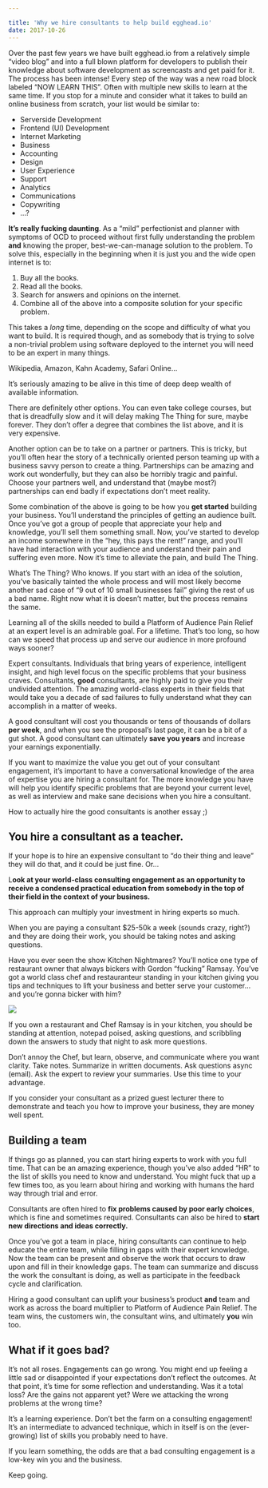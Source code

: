 ```yaml
---

title: 'Why we hire consultants to help build egghead.io'
date: 2017-10-26
---
```


Over the past few years we have built egghead.io from a relatively simple “video blog” and into a full blown platform for developers to publish their knowledge about software development as screencasts and get paid for it. The process has been intense! Every step of the way was a new road block labeled “NOW LEARN THIS”. Often with multiple new skills to learn at the same time. If you stop for a minute and consider what it takes to build an online business from scratch, your list would be similar to:

- Serverside Development
- Frontend (UI) Development
- Internet Marketing
- Business
- Accounting
- Design
- User Experience
- Support
- Analytics
- Communications
- Copywriting
- …?

**It’s really fucking daunting**. As a “mild” perfectionist and planner with symptoms of OCD to proceed without first fully understanding the problem **and** knowing the proper, best-we-can-manage solution to the problem. To solve this, especially in the beginning when it is just you and the wide open internet is to:

1. Buy all the books.
2. Read all the books.
3. Search for answers and opinions on the internet.
4. Combine all of the above into a composite solution for your specific problem.

This takes a _long_ time, depending on the scope and difficulty of what you want to build. It is required though, and as somebody that is trying to solve a non-trivial problem using software deployed to the internet you will need to be an expert in many things.

Wikipedia, Amazon, Kahn Academy, Safari Online…

It’s seriously amazing to be alive in this time of deep deep wealth of available information.

There are definitely other options. You can even take college courses, but that is dreadfully slow and it will delay making The Thing for sure, maybe forever. They don’t offer a degree that combines the list above, and it is very expensive.

Another option can be to take on a partner or partners. This is tricky, but you’ll often hear the story of a technically oriented person teaming up with a business savvy person to create a thing. Partnerships can be amazing and work out wonderfully, but they can also be horribly tragic and painful. Choose your partners well, and understand that (maybe most?) partnerships can end badly if expectations don’t meet reality.

Some combination of the above is going to be how you **get started** building your business. You’ll understand the principles of getting an audience built. Once you’ve got a group of people that appreciate your help and knowledge, you’ll sell them something small. Now, you’ve started to develop an income somewhere in the “hey, this pays the rent!” range, and you’ll have had interaction with your audience and understand their pain and suffering even more. Now it’s time to alleviate the pain, and build The Thing.

What’s The Thing? Who knows. If you start with an idea of the solution, you’ve basically tainted the whole process and will most likely become another sad case of “9 out of 10 small businesses fail” giving the rest of us a bad name. Right now what it is doesn’t matter, but the process remains the same.

Learning all of the skills needed to build a Platform of Audience Pain Relief at an expert level is an admirable goal. For a lifetime. That’s too long, so how can we speed that process up and serve our audience in more profound ways sooner?

Expert consultants. Individuals that bring years of experience, intelligent insight, and high level focus on the specific problems that your business craves. Consultants, **good** consultants, are highly paid to give you their undivided attention. The amazing world-class experts in their fields that would take you a decade of sad failures to fully understand what they can accomplish in a matter of weeks.

A good consultant will cost you thousands or tens of thousands of dollars **per week**, and when you see the proposal’s last page, it can be a bit of a gut shot. A good consultant can ultimately **save you years** and increase your earnings exponentially.

If you want to maximize the value you get out of your consultant engagement, it’s important to have a conversational knowledge of the area of expertise you are hiring a consultant for. The more knowledge you have will help you identify specific problems that are beyond your current level, as well as interview and make sane decisions when you hire a consultant.

How to actually hire the good consultants is another essay ;)

## You hire a consultant as a teacher.

If your hope is to hire an expensive consultant to “do their thing and leave” they will do that, and it could be just fine. Or…

L**ook at your world-class consulting engagement as an opportunity to receive a condensed practical education from somebody in the top of their field in the context of your business.**

This approach can multiply your investment in hiring experts so much.

When you are paying a consultant $25-50k a week (sounds crazy, right?) and they are doing their work, you should be taking notes and asking questions.

Have you ever seen the show Kitchen Nightmares? You’ll notice one type of restaurant owner that always bickers with Gordon “fucking” Ramsay. You’ve got a world class chef and restauranteur standing in your kitchen giving you tips and techniques to lift your business and better serve your customer… and you’re gonna bicker with him?

![](https://d2mxuefqeaa7sj.cloudfront.net/s_CE6FF3FC65E6A9460D730679A5296DFBBBD421B6C4D79EE26DC7661337FBF459_1506020006881_image.png)

If you own a restaurant and Chef Ramsay is in your kitchen, you should be standing at attention, notepad poised, asking questions, and scribbling down the answers to study that night to ask more questions.

Don’t annoy the Chef, but learn, observe, and communicate where you want clarity. Take notes. Summarize in written documents. Ask questions async (email). Ask the expert to review your summaries. Use this time to your advantage.

If you consider your consultant as a prized guest lecturer there to demonstrate and teach you how to improve your business, they are money well spent.

## Building a team

If things go as planned, you can start hiring experts to work with you full time. That can be an amazing experience, though you’ve also added “HR” to the list of skills you need to know and understand. You might fuck that up a few times too, as you learn about hiring and working with humans the hard way through trial and error.

Consultants are often hired to **fix problems caused by poor early choices**, which is fine and sometimes required. Consultants can also be hired to **start new directions and ideas correctly.**

Once you’ve got a team in place, hiring consultants can continue to help educate the entire team, while filling in gaps with their expert knowledge. Now the team can be present and observe the work that occurs to draw upon and fill in their knowledge gaps. The team can summarize and discuss the work the consultant is doing, as well as participate in the feedback cycle and clarification.

Hiring a good consultant can uplift your business’s product **and** team and work as across the board multiplier to Platform of Audience Pain Relief. The team wins, the customers win, the consultant wins, and ultimately **you** win too.

## What if it goes bad?

It’s not all roses. Engagements can go wrong. You might end up feeling a little sad or disappointed if your expectations don’t reflect the outcomes. At that point, it’s time for some reflection and understanding. Was it a total loss? Are the gains not apparent yet? Were we attacking the wrong problems at the wrong time?

It’s a learning experience. Don’t bet the farm on a consulting engagement! It’s an intermediate to advanced technique, which in itself is on the (ever-growing) list of skills you probably need to have.

If you learn something, the odds are that a bad consulting engagement is a low-key win you and the business.

Keep going.
